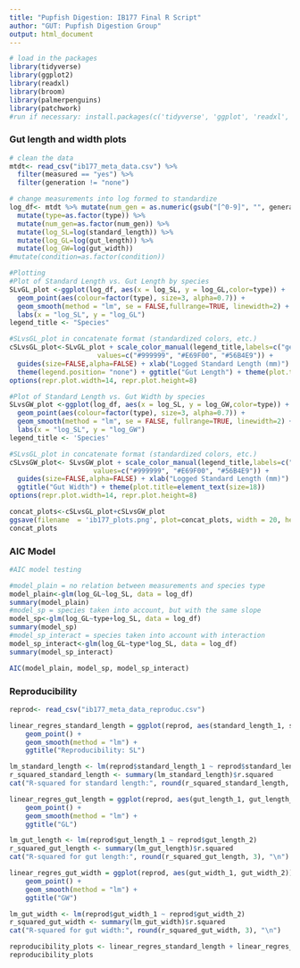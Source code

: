 ```yaml
---
title: "Pupfish Digestion: IB177 Final R Script"
author: "GUT: Pupfish Digestion Group"
output: html_document
---
```


```r
# load in the packages
library(tidyverse)
library(ggplot2)
library(readxl)
library(broom)
library(palmerpenguins) 
library(patchwork)
#run if necessary: install.packages(c('tidyverse', 'ggplot', 'readxl', 'broom', 'palmerpenguins', 'patchwork'))
```

### Gut length and width plots

```r
# clean the data
mtdt<- read_csv("ib177_meta_data.csv") %>% 
  filter(measured == "yes") %>%
  filter(generation != "none") 
```

```r
# change measurements into log formed to standardize
log_df<- mtdt %>% mutate(num_gen = as.numeric(gsub("[^0-9]", "", generation))) %>%
  mutate(type=as.factor(type)) %>%
  mutate(num_gen=as.factor(num_gen)) %>%
  mutate(log_SL=log(standard_length)) %>%
  mutate(log_GL=log(gut_length)) %>%
  mutate(log_GW=log(gut_width))
#mutate(condition=as.factor(condition))
```

```r
#Plotting
#Plot of Standard Length vs. Gut Length by species
SLvGL_plot <-ggplot(log_df, aes(x = log_SL, y = log_GL,color=type)) +
  geom_point(aes(colour=factor(type), size=3, alpha=0.7)) +
  geom_smooth(method = "lm", se = FALSE,fullrange=TRUE, linewidth=2) +
  labs(x = "log_SL", y = "log_GL")
legend_title <- "Species"

#SLvsGL_plot in concatenate format (standardized colors, etc.)
cSLvsGL_plot<-SLvGL_plot + scale_color_manual(legend_title,labels=c("generalist","lepidophagy","molluscivore"),
                      values=c("#999999", "#E69F00", "#56B4E9")) + 
  guides(size=FALSE,alpha=FALSE) + xlab("Logged Standard Length (mm)") + ylab("Logged Gut Length (mm)") +
  theme(legend.position= "none") + ggtitle("Gut Length") + theme(plot.title=element_text(size=18)) 
options(repr.plot.width=14, repr.plot.height=8)

#Plot of Standard Length vs. Gut Width by species
SLvsGW_plot <-ggplot(log_df, aes(x = log_SL, y = log_GW,color=type)) +
  geom_point(aes(colour=factor(type), size=3, alpha=0.7)) +
  geom_smooth(method = "lm", se = FALSE, fullrange=TRUE, linewidth=2) +
  labs(x = "log_SL", y = "log_GW")
legend_title <- 'Species'

#SLvsGL_plot in concatenate format (standardized colors, etc.)
cSLvsGW_plot<- SLvsGW_plot + scale_color_manual(legend_title,labels=c("generalist","lepidophagy","molluscivore"),
                     values=c("#999999", "#E69F00", "#56B4E9")) + 
  guides(size=FALSE,alpha=FALSE) + xlab("Logged Standard Length (mm)") + ylab("Logged Gut Length (mm)") +
  ggtitle("Gut Width") + theme(plot.title=element_text(size=18))
options(repr.plot.width=14, repr.plot.height=8)

concat_plots<-cSLvsGL_plot+cSLvsGW_plot
ggsave(filename  = 'ib177_plots.png', plot=concat_plots, width = 20, height = 10, units = 'cm', pointsize = 20)
concat_plots
```

### AIC Model

```r
#AIC model testing

#model_plain = no relation between measurements and species type
model_plain<-glm(log_GL~log_SL, data = log_df)
summary(model_plain)
#model_sp = species taken into account, but with the same slope
model_sp<-glm(log_GL~type+log_SL, data = log_df)
summary(model_sp)
#model_sp_interact = species taken into account with interaction
model_sp_interact<-glm(log_GL~type*log_SL, data = log_df)
summary(model_sp_interact)

AIC(model_plain, model_sp, model_sp_interact)
```

### Reproducibility

```r
reprod<- read_csv("ib177_meta_data_reproduc.csv") 
```

```r
linear_regres_standard_length = ggplot(reprod, aes(standard_length_1, standard_length_2)) +
    geom_point() + 
    geom_smooth(method = "lm") +
    ggtitle("Reproducibility: SL")

lm_standard_length <- lm(reprod$standard_length_1 ~ reprod$standard_length_2)
r_squared_standard_length <- summary(lm_standard_length)$r.squared
cat("R-squared for standard length:", round(r_squared_standard_length, 3), "\n")

linear_regres_gut_length = ggplot(reprod, aes(gut_length_1, gut_length_2)) +
    geom_point() + 
    geom_smooth(method = "lm") +
    ggtitle("GL")

lm_gut_length <- lm(reprod$gut_length_1 ~ reprod$gut_length_2)
r_squared_gut_length <- summary(lm_gut_length)$r.squared
cat("R-squared for gut length:", round(r_squared_gut_length, 3), "\n")

linear_regres_gut_width = ggplot(reprod, aes(gut_width_1, gut_width_2)) +
    geom_point() + 
    geom_smooth(method = "lm") +
    ggtitle("GW")

lm_gut_width <- lm(reprod$gut_width_1 ~ reprod$gut_width_2)
r_squared_gut_width <- summary(lm_gut_width)$r.squared
cat("R-squared for gut width:", round(r_squared_gut_width, 3), "\n")

reproducibility_plots <- linear_regres_standard_length + linear_regres_gut_length + linear_regres_gut_width
reproducibility_plots
```

